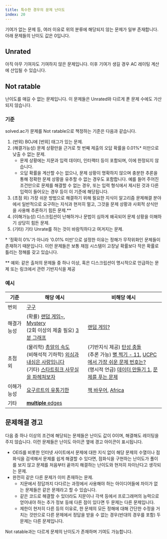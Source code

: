```yaml
---
title: 특수한 경우의 문제 난이도
index: 20
---
```


기여가 없는 문제 등, 여러 이유로 위의 분류에 해당되지 않는 문제가 일부 존재합니다. 아래 문제들의 난이도 값은 0입니다.

## <Tier t={0} /> <Unrated>Unrated</Unrated>

아직 아무 기여자도 기여하지 않은 문제입니다. 이후 기여가 생길 경우 AC 레이팅 계산에 산입될 수 있습니다.

## <Tier t={0} locked /> <Unrated>Not ratable</Unrated>

난이도를 매길 수 없는 문제입니다. 이 문제들은 Unrated와 다르게 푼 문제 수에도 가산되지 않습니다.

### 기준

solved.ac가 문제를 Not ratable으로 책정하는 기준은 다음과 같습니다.

1. (번외) BOJ에 [번외] 태그가 있는 문제.
2. (해결가능성) 문제 상황만을 근거로 첫 번째 제출의 오답 확률을 0.01%* 미만으로 낮출 수 없는 문제.
    - 문제 상황에는 지문과 입력 데이터, 인터랙터 등이 포함되며, 이에 한정되지 않습니다.
    - 오답 확률을 계산할 수는 없으나, 문제 상황이 명확하지 않으며 충분한 추론을 통해 정확한 문제 상황을 유추할 수 없는 경우도 포함합니다. 예를 들어 주어진 조건만으로 문제를 해결할 수 없는 경우, 또는 입력 형식에서 제시된 것과 다른 입력이 들어오는 경우 등이 이 기준에 해당됩니다.
3. (초점 외) 가장 쉬운 방법으로 해결하기 위해 필요한 지식이 알고리즘 문제해결 분야에서 일반적으로 요구하는 지식과 현저히 멀고, 그것을 문제 상황과 사회적 상식만을 사용해 추론하기 힘든 문제.**
4. (이해가능성) 디스크립션이 난해하거나 문법이 심하게 왜곡되어 문제 상황을 이해하기 상당히 힘든 문제.
5. (기타) 기타 Unrate를 하는 것이 바람직하다고 여겨지는 문제.

\* '정확히 0%'가 아니라 '0.01% 미만'으로 설정한 이유는 정해가 무작위화인 문제들이 존재하기 때문입니다. 이런 문제들은 보통 채점 시스템이 고장날 확률보다 작은 확률로 틀리는 정해를 갖고 있습니다.

\** 예외: 같은 출처의 문제들 중 하나 이상, 혹은 디스크립션이 명시적으로 언급하는 문제 또는 링크에서 관련 기반지식을 제공

### 예시

| 기준 | 해당 예시 | 비해당 예시 |
| ------ | ------ | ---------- |
| 번외 | [구구](https://www.acmicpc.net/problem/9999) |  |
| 해결가능성 | (확률) [랜덤 게임~](https://www.acmicpc.net/problem/10943), [Mystery](https://www.acmicpc.net/problem/10212)<br/>(2회 이상의 제출 필요) [3분 그래프](https://www.acmicpc.net/problem/17113) | [랜덤 게임?](https://www.acmicpc.net/problem/27865) |
| 초점 외 | (물리학) [총알의 속도](https://www.acmicpc.net/problem/18017)<br/>(비해석적 기하학) [외심과 내심은 사랑입니다](https://www.acmicpc.net/problem/16480)<br/>(기타) [스타트링크 사무실을 파헤쳐보자](https://www.acmicpc.net/problem/15891) | (기반지식 제공) [탄성 충돌](https://www.acmicpc.net/problem/16891)<br/>(추론 가능) [별 찍기 - 11](https://www.acmicpc.net/problem/2448), [UCPC에서 가장 쉬운 문제 번호는?](https://www.acmicpc.net/problem/25311)<br/>(명시적 언급) [데이터 만들기 1](https://www.acmicpc.net/problem/7140), [문제를 푸는 문제](https://www.acmicpc.net/problem/18831) |
| 이해가능성 | [요구르트의 유통기한](https://www.acmicpc.net/problem/1381) | [잭 바우어](https://www.acmicpc.net/problem/1196), [Africa](https://www.acmicpc.net/problem/15629) |
| 기타 | [$\textbf{multiple}\text{ edges}$](https://www.acmicpc.net/problem/24903) |  |

## <WarningIcon /> 문제해결 경고

다음 중 하나 이상의 조건에 해당되는 문제들은 난이도 값이 0이며, 해결해도 레이팅을 주지 않습니다.
이런 문제들은 난이도 아이콘 옆에 <WarningIcon /> 경고 아이콘이 표시됩니다.

- OEIS를 비롯한 인터넷 사이트에서 문제에 대한 지식 없이 해당 문제의 수열이나 점화식을 검색해서 문제를 쉽게 해결할 수 있다면, 점화식을 구현하는 난이도가 풀이를 보지 않고 문제를 처음부터 끝까지 해결하는 난이도와 현저히 차이난다고 생각되는 문제.
- 완전히 같은 다른 문제가 이미 존재하는 문제.
  - 지문에서 정답까지 다다르는 과정에서 사용해야 하는 아이디어들에 차이가 없는 문제들은 같은 문제라고 할 수 있습니다.
  - 같은 코드로 해결할 수 있더라도 지문이나 각색 등에서 프로그래머의 능력으로 얻어내야 하는 추가 정보 등에 다른 점이 있다면 두 문제는 다른 문제입니다.
  - 제한이 현저히 다른 등의 이유로, 한 문제의 모든 정해에 대해 간단한 수정을 거치는 것만으로 다른 문제에서 정답을 받을 수 없는 경우(반대의 경우를 포함) 두 문제는 다른 문제입니다.

Not ratable과는 다르게 문제의 난이도가 존재하며 기여도 가능합니다.